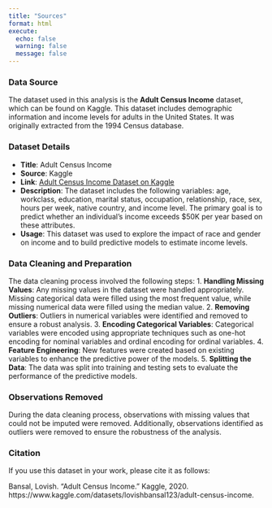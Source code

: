 ```yaml
---
title: "Sources"
format: html
execute: 
  echo: false    
  warning: false 
  message: false 
---
```



### Data Source

The dataset used in this analysis is the **Adult Census Income** dataset, which can be found on Kaggle. This dataset includes demographic information and income levels for adults in the United States. It was originally extracted from the 1994 Census database.

### Dataset Details

- **Title**: Adult Census Income
- **Source**: Kaggle
- **Link**: [Adult Census Income Dataset on Kaggle](https://www.kaggle.com/datasets/lovishbansal123/adult-census-income)
- **Description**: The dataset includes the following variables: age, workclass, education, marital status, occupation, relationship, race, sex, hours per week, native country, and income level. The primary goal is to predict whether an individual's income exceeds $50K per year based on these attributes.
- **Usage**: This dataset was used to explore the impact of race and gender on income and to build predictive models to estimate income levels.

### Data Cleaning and Preparation

The data cleaning process involved the following steps:
1. **Handling Missing Values**: Any missing values in the dataset were handled appropriately. Missing categorical data were filled using the most frequent value, while missing numerical data were filled using the median value.
2. **Removing Outliers**: Outliers in numerical variables were identified and removed to ensure a robust analysis.
3. **Encoding Categorical Variables**: Categorical variables were encoded using appropriate techniques such as one-hot encoding for nominal variables and ordinal encoding for ordinal variables.
4. **Feature Engineering**: New features were created based on existing variables to enhance the predictive power of the models.
5. **Splitting the Data**: The data was split into training and testing sets to evaluate the performance of the predictive models.

### Observations Removed

During the data cleaning process, observations with missing values that could not be imputed were removed. Additionally, observations identified as outliers were removed to ensure the robustness of the analysis.

### Citation

If you use this dataset in your work, please cite it as follows:

Bansal, Lovish. "Adult Census Income." Kaggle, 2020. https://www.kaggle.com/datasets/lovishbansal123/adult-census-income.
